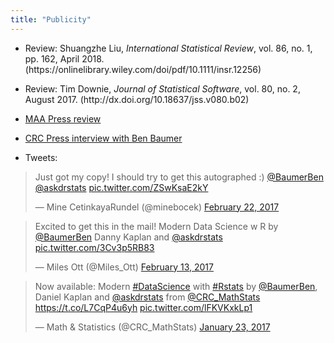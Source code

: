 ```yaml
---
title: "Publicity"
---
```



- Review: Shuangzhe Liu, *International Statistical Review*, vol. 86, no. 1, pp. 162, April 2018. (https://onlinelibrary.wiley.com/doi/pdf/10.1111/insr.12256)
- Review: Tim Downie, *Journal of Statistical Software*, vol. 80, no. 2, August 2017. (http://dx.doi.org/10.18637/jss.v080.b02)
- [MAA Press review](http://www.maa.org/press/maa-reviews/modern-data-science-with-r?r=mathfeed)
- [CRC Press interview with Ben Baumer](https://www.crcpress.com/go/baumer_interview?utm_source=CRCPress&utm_medium=cms&utm_campaign=170200780)

- Tweets:

<blockquote class="twitter-tweet" data-lang="en"><p lang="en" dir="ltr">Just got my copy! I should try to get this autographed :) <a href="https://twitter.com/BaumerBen">@BaumerBen</a> <a href="https://twitter.com/askdrstats">@askdrstats</a> <a href="https://t.co/ZSwKsaE2kY">pic.twitter.com/ZSwKsaE2kY</a></p>&mdash; Mine CetinkayaRundel (@minebocek) <a href="https://twitter.com/minebocek/status/834430820475629568">February 22, 2017</a></blockquote>
<script async src="//platform.twitter.com/widgets.js" charset="utf-8"></script>

<blockquote class="twitter-tweet" data-lang="en"><p lang="en" dir="ltr">Excited to get this in the mail! Modern Data Science w R by <a href="https://twitter.com/BaumerBen">@BaumerBen</a> Danny Kaplan and <a href="https://twitter.com/askdrstats">@askdrstats</a> <a href="https://t.co/3Cv3p5RB83">pic.twitter.com/3Cv3p5RB83</a></p>&mdash; Miles Ott (@Miles_Ott) <a href="https://twitter.com/Miles_Ott/status/831138723249156096">February 13, 2017</a></blockquote>
<script async src="//platform.twitter.com/widgets.js" charset="utf-8"></script>

<blockquote class="twitter-tweet" data-cards="hidden" data-lang="en"><p lang="en" dir="ltr">Now available: Modern <a href="https://twitter.com/hashtag/DataScience?src=hash">#DataScience</a> with <a href="https://twitter.com/hashtag/Rstats?src=hash">#Rstats</a> by <a href="https://twitter.com/BaumerBen">@BaumerBen</a>, Daniel Kaplan and <a href="https://twitter.com/askdrstats">@askdrstats</a> from <a href="https://twitter.com/CRC_MathStats">@CRC_MathStats</a> <a href="https://t.co/L7CqP4u6yh">https://t.co/L7CqP4u6yh</a> <a href="https://t.co/lFKVKxkLp1">pic.twitter.com/lFKVKxkLp1</a></p>&mdash; Math &amp; Statistics (@CRC_MathStats) <a href="https://twitter.com/CRC_MathStats/status/823553342425202688">January 23, 2017</a></blockquote>
<script async src="//platform.twitter.com/widgets.js" charset="utf-8"></script>

